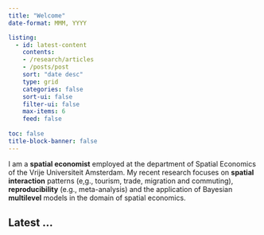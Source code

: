 ```yaml
---
title: "Welcome"
date-format: MMM, YYYY

listing:
  - id: latest-content
    contents: 
    - /research/articles
    - /posts/post
    sort: "date desc"
    type: grid
    categories: false
    sort-ui: false
    filter-ui: false
    max-items: 6
    feed: false
    
toc: false
title-block-banner: false
---
```


I am a **spatial economist** employed at the department of Spatial Economics of the Vrije Universiteit Amsterdam. My recent research focuses on **spatial interaction** patterns (e,g., tourism, trade, migration and commuting), **reproducibility** (e.g., meta-analysis) and the application of Bayesian **multilevel** models in the domain of spatial economics. 


<!-- latest content information -->
::: {.content-container}
::: {.listing-block .last-block} 
<!-- last-block to remove line below -->

## Latest ...

::: {#latest-content}
:::

:::
:::

